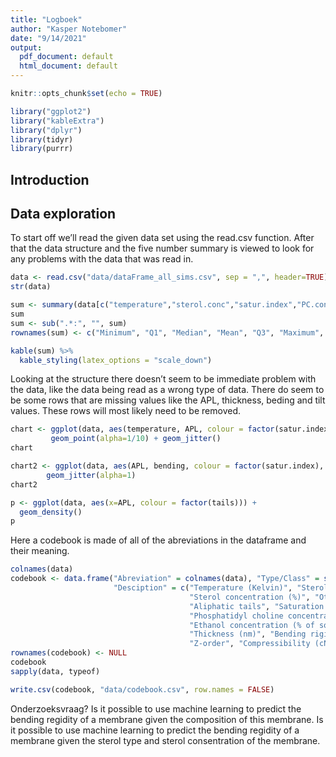 ```yaml
---
title: "Logboek"
author: "Kasper Notebomer"
date: "9/14/2021"
output:
  pdf_document: default
  html_document: default
---
```


```r
knitr::opts_chunk$set(echo = TRUE)
```
```r
library("ggplot2")
library("kableExtra")
library("dplyr")
library(tidyr)
library(purrr)
```

<!-- * Copyright (c) 2018 Kasper Notebomer. -->
<!-- * Licensed under GPLv3. See gpl.md -->



## Introduction


## Data exploration

To start off we'll read the given data set using the read.csv function. After that the data structure and the five number summary is viewed to look for any problems with the data that was read in.

```r
data <- read.csv("data/dataFrame_all_sims.csv", sep = ",", header=TRUE)
str(data)
```
```r
sum <- summary(data[c("temperature","sterol.conc","satur.index","PC.conc","ethanol.conc","APL", "thickness", "bending", "tilt", "zorder","compress")])
sum 
sum <- sub(".*:", "", sum)
rownames(sum) <- c("Minimum", "Q1", "Median", "Mean", "Q3", "Maximum", "Number of NA's")

kable(sum) %>%
  kable_styling(latex_options = "scale_down")
```
Looking at the structure there doesn't seem to be immediate problem with the data, like the data being read as a wrong type of data. There do seem to be some rows that are missing values like the APL, thickness, beding and tilt values. These rows will most likely need to be removed.

```r
chart <- ggplot(data, aes(temperature, APL, colour = factor(satur.index), shape = factor(ethanol.conc) )) + 
         geom_point(alpha=1/10) + geom_jitter()
chart
```
```r
chart2 <- ggplot(data, aes(APL, bending, colour = factor(satur.index), shape = factor(sterol.type) )) + 
        geom_jitter(alpha=1)
chart2
```
```r
p <- ggplot(data, aes(x=APL, colour = factor(tails))) + 
  geom_density()
p
```


Here a codebook is made of all of the abreviations in the dataframe and their meaning.
```r
colnames(data)
codebook <- data.frame("Abreviation" = colnames(data), "Type/Class" = sapply(data, class), 
                       "Desciption" = c("Temperature (Kelvin)", "Sterol type", 
                                        "Sterol concentration (%)", "Other (phospho)lipids in membrane (headgroup)",
                                        "Aliphatic tails", "Saturation index (double bonds per tail)", 
                                        "Phosphatidyl choline concentration (% of non-sterol lipids)", 
                                        "Ethanol concentration (% of solvent)", "Area per lipid (nm^2)", 
                                        "Thickness (nm)", "Bending rigidity (kB T)", "Tilt angle (degrees)", 
                                        "Z-order", "Compressibility (cN / m)"))
rownames(codebook) <- NULL
codebook
sapply(data, typeof)

write.csv(codebook, "data/codebook.csv", row.names = FALSE)
```


Onderzoeksvraag?
Is it possible to use machine learning to predict the bending regidity of a membrane given the composition of this membrane.
Is it possible to use machine learning to predict the bending regidity of a membrane given the sterol type and sterol consentration of the membrane.
